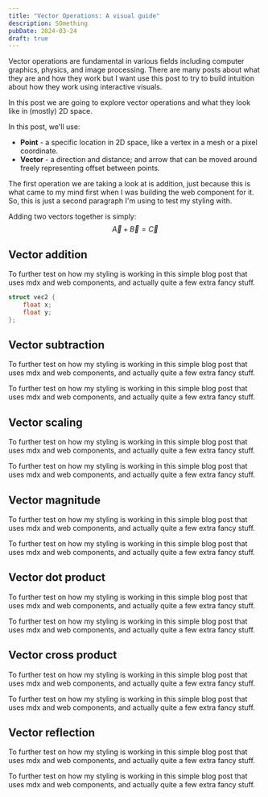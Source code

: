 ```yaml
---
title: "Vector Operations: A visual guide"
description: SOmething
pubDate: 2024-03-24
draft: true
---
```


Vector operations are fundamental in various fields including computer graphics, physics, and image processing. There are many
posts about what they are and how they work but I want use this post to try to build intuition about how they work using
interactive visuals.

In this post we are going to explore vector operations and what they look like in (mostly) 2D space.

In this post, we'll use:
- **Point** - a specific location in 2D space, like a vertex in a mesh or a pixel coordinate.
- **Vector** - a direction and distance; and arrow that can be moved around freely representing offset between points.

The first operation we are taking a look at is addition, just because this is what came to my mind first when I was
building the web component for it. So, this is just a second paragraph I'm using to test my styling with.

<Alert type="question">Adding two vectors together is simply: $$\vec{A} + \vec{B} = \vec{C}$$</Alert>

## Vector addition
To further test on how my styling is working in this simple blog post that uses mdx and web components, and actually
quite a few extra fancy stuff.

```c
struct vec2 {
    float x;
    float y;
};
```

<VectorAdd />

## Vector subtraction
To further test on how my styling is working in this simple blog post that uses mdx and web components, and actually
quite a few extra fancy stuff.

To further test on how my styling is working in this simple blog post that uses mdx and web components, and actually
quite a few extra fancy stuff.

<VectorSub />

## Vector scaling
To further test on how my styling is working in this simple blog post that uses mdx and web components, and actually
quite a few extra fancy stuff.

To further test on how my styling is working in this simple blog post that uses mdx and web components, and actually
quite a few extra fancy stuff.

<VectorScale />

## Vector magnitude
To further test on how my styling is working in this simple blog post that uses mdx and web components, and actually
quite a few extra fancy stuff.

To further test on how my styling is working in this simple blog post that uses mdx and web components, and actually
quite a few extra fancy stuff.

<VectorMag />

## Vector dot product
To further test on how my styling is working in this simple blog post that uses mdx and web components, and actually
quite a few extra fancy stuff.

To further test on how my styling is working in this simple blog post that uses mdx and web components, and actually
quite a few extra fancy stuff.

<VectorDot />

## Vector cross product
To further test on how my styling is working in this simple blog post that uses mdx and web components, and actually
quite a few extra fancy stuff.

To further test on how my styling is working in this simple blog post that uses mdx and web components, and actually
quite a few extra fancy stuff.

<VectorCross />

## Vector reflection
To further test on how my styling is working in this simple blog post that uses mdx and web components, and actually
quite a few extra fancy stuff.

To further test on how my styling is working in this simple blog post that uses mdx and web components, and actually
quite a few extra fancy stuff.

<VectorReflect />
